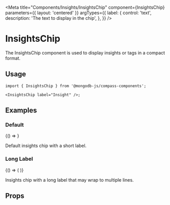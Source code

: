 
<Meta
  title="Components/Insights/InsightsChip"
  component={InsightsChip}
  parameters={{ layout: 'centered' }}
  argTypes={{
    label: {
      control: 'text',
      description: 'The text to display in the chip',
    },
  }}
/>

# InsightsChip

The InsightsChip component is used to display insights or tags in a compact format.

## Usage

```tsx
import { InsightsChip } from '@mongodb-js/compass-components';

<InsightsChip label="Insight" />;
```

## Examples

### Default

<Story name="Default">{() => <InsightsChip label="Insight" />}</Story>

Default insights chip with a short label.

### Long Label

<Story name="LongLabel">
  {() => (
    <InsightsChip label="This is a very long insight label that might wrap" />
  )}
</Story>

Insights chip with a long label that may wrap to multiple lines.

## Props

<Controls />
